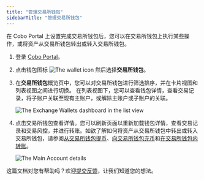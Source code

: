 ```yaml
---
title: "管理交易所钱包"
sidebarTitle: "管理交易所钱包"
---
```


在 Cobo Portal 上设置完成交易所钱包后，您可以在交易所钱包上执行某些操作，或将资产从交易所钱包转出或转入交易所钱包。 

1. 登录 [Cobo Portal](https://portal.cobo.com/login)。
2. 点击钱包图标 <img src="/en/images/exchange-wallet/1.png" className="icon" alt="The wallet icon" /> 然后选择**交易所钱包**。
3. 在**交易所钱包**概览页中，您可以对交易所钱包进行筛选排序，并在卡片视图和列表视图之间进行切换。
在列表视图下，您可以查看钱包详情，查看交易记录，将子账户关联至现有主账户，或解除主账户或子账户的关联。

    <img src="/cn/images/exchange-wallet/wallet_overview_cn.png" className="screenshot_full_screen" alt="The Exchange Wallets dashboard in the list view" />

4. 点击交易所钱包查看详情。您可以刷新页面以重新加载钱包详情，查看交易记录和交易风控，并进行转账。如欲了解如何将资产从交易所钱包中转出或转入交易所钱包，请参阅[从交易所钱包提币](/en/portal/transfers/from-exchange-wallets)、[向交易所钱包充币](/cn/portal/exchange-wallets/transfers)和[在交易所钱包内转账](/cn/portal/exchange-wallets/within-wallet)。

    <img src="/cn/images/exchange-wallet/main_account_cn.png" className="screenshot_full_screen" alt="The Main Account details" />
<Tip>这篇文档对您有帮助吗？欢迎[提交反馈](https://forms.zohopublic.com/cobo/form/DocumentFeedbackForm/formperma/QvLOhxJv1_JMsJ-1dleZ8Itb_7rzN-LtgvsDdxosoVI?referrername=manuals)，让我们知道您的想法。</Tip>